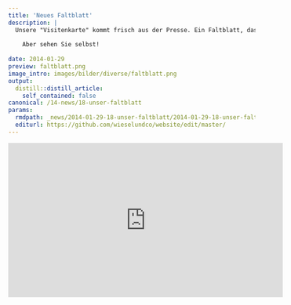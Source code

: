 ```yaml
---
title: 'Neues Faltblatt'
description: |
  Unsere "Visitenkarte" kommt frisch aus der Presse. Ein Faltblatt, das über das Projekt informiert, Die Zielarten vorstellt und Ihnen die Möglichkeit gibt, uns unkompliziert & bequem Ihre Kleinraubtier-Beobachtungen zu melden. 
  
    Aber sehen Sie selbst! 
    
date: 2014-01-29
preview: faltblatt.png
image_intro: images/bilder/diverse/faltblatt.png
output:
  distill::distill_article:
    self_contained: false
canonical: /14-news/18-unser-faltblatt
params:
  rmdpath: _news/2014-01-29-18-unser-faltblatt/2014-01-29-18-unser-faltblatt.Rmd
  editurl: https://github.com/wieselundco/website/edit/master/
---
```



  
<iframe width="560" height="315" src="https://www.youtube.com/embed/N4trSo8Vvps" title="YouTube video player" frameborder="0" allow="accelerometer; autoplay; clipboard-write; encrypted-media; gyroscope; picture-in-picture" allowfullscreen></iframe>

```r



```

<!--http://wieselundco.ch/14-news/18-unser-faltblatt-->
